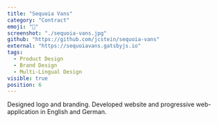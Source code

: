 ```yaml
---
title: "Sequoia Vans"
category: "Contract"
emoji: "🚐"
screenshot: "./sequoia-vans.jpg"
github: "https://github.com/jcstein/sequoia-vans"
external: "https://sequoiavans.gatsbyjs.io"
tags:
  - Product Design
  - Brand Design
  - Multi-Lingual Design
visible: true
position: 6
---
```


Designed logo and branding. Developed website and progressive web-application in English and German.
